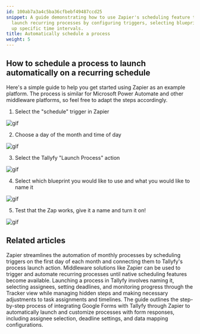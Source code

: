 ```yaml
---
id: 100ab7a3a4c5ba36cfbebf49487ccd25
snippet: A guide demonstrating how to use Zapier's scheduling feature to automatically
  launch recurring processes by configuring triggers, selecting blueprints, and setting
  up specific time intervals.
title: Automatically schedule a process
weight: 5
---
```


## How to schedule a process to launch automatically on a recurring schedule

Here's a simple guide to help you get started using Zapier as an example platform. The process is similar for Microsoft Power Automate and other middleware platforms, so feel free to adapt the steps accordingly.

1. Select the "schedule" trigger in Zapier

![gif](https://screenshots.tallyfy.com/zapier-schedule-1.gif)

2. Choose a day of the month and time of day

![gif](https://screenshots.tallyfy.com/zapier-schedule-2.gif)

3. Select the Tallyfy "Launch Process" action

![gif](https://screenshots.tallyfy.com/zapier-schedule-3.gif)

4. Select which blueprint you would like to use and what you would like to name it

![gif](https://screenshots.tallyfy.com/zapier-schedule-4.gif)

5. Test that the Zap works, give it a name and turn it on!

![gif](https://screenshots.tallyfy.com/zapier-schedule-5.gif)


## Related articles
<CardGrid>
<LinkTitleCard header="<b>Zapier > Automate monthly process launch with Zapier</b>" href="/products/pro/integrations/middleware/zapier/how-to-automate-monthly-process-launch-with-zapier/" > Zapier streamlines the automation of monthly processes by scheduling triggers on the first day of each month and connecting them to Tallyfy's process launch action. </LinkTitleCard>
<LinkTitleCard header="<b>Triggers > Launch via a schedule</b>" href="/products/pro/launching/triggers/via-recurring-schedule/" > Middleware solutions like Zapier can be used to trigger and automate recurring processes until native scheduling features become available. </LinkTitleCard>
<LinkTitleCard header="<b>Launching > Launch manually</b>" href="/products/pro/launching/how-can-i-launch-a-process-in-tallyfy/" > Launching a process in Tallyfy involves naming it, selecting assignees, setting deadlines, and monitoring progress through the Tracker view while managing hidden steps and making necessary adjustments to task assignments and timelines. </LinkTitleCard>
<LinkTitleCard header="<b>Zapier > Action to 'Launch Process'</b>" href="/products/pro/integrations/middleware/zapier/how-to-customize-your-tallyfy-zap-for-launch-process/" > The guide outlines the step-by-step process of integrating Google Forms with Tallyfy through Zapier to automatically launch and customize processes with form responses, including assignee selection, deadline settings, and data mapping configurations. </LinkTitleCard>
</CardGrid>